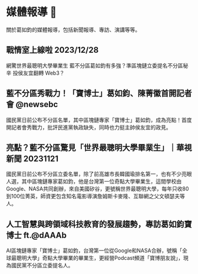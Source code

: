 
# 媒體報導 📰

關於葛如鈞的媒體報導，包括新聞報導、專訪、演講等等。

## 戰情室上線啦 2023/12/28

網驚世界最聰明大學畢業生
藍不分區葛如鈞有多強？準區塊鏈立委提名不分區秘辛
投侯友宜翻轉 Web3？

<YouTubeEmbed videoid="3Z1Mv5ZtvVM" />

## 藍不分區秀戰力！「寶博士」葛如鈞、陳菁徽首開記者會 @newsebc

國民黨日前公布不分區名單，其中區塊鏈專家「寶博士」葛如鈞，成為亮點！首度開記者會秀戰力，批評民進黨執政缺失，同時也力挺主帥侯友宜的政見。

<YouTubeEmbed videoid="eon7YcFBLJ8" />

## 亮點？藍不分區驚見「世界最聰明大學畢業生」｜華視新聞 20231121

國民黨日前公布不分區立委名單，除了前高雄市長韓國瑜排名第一，也有不少亮眼人選，其中區塊鏈專家葛如鈞，他是台灣第一位奇點大學畢業生，這間學校由Google、NASA共同創辦，來自美國矽谷，更號稱世界最聰明大學，每年只收80到100位菁英，師資更包含知名電影導演詹姆斯卡麥隆、互聯網之父文頓瑟夫等人。

<YouTubeEmbed videoid="Z-uAqE3sjro" />

## 人工智慧與跨領域科技教育的發展趨勢，專訪葛如鈞寶博士 ft.@dAAAb

AI區塊鏈專家「寶博士」葛如鈞，台灣第一位從Google和NASA合辦，號稱「全球最聰明大學」奇點大學畢業的畢業生，更經營Podcast頻道「寶博朋友說」，現為國民黨不分區立委提名人。

<YouTubeEmbed videoid="eBMhjuQwTno" />
